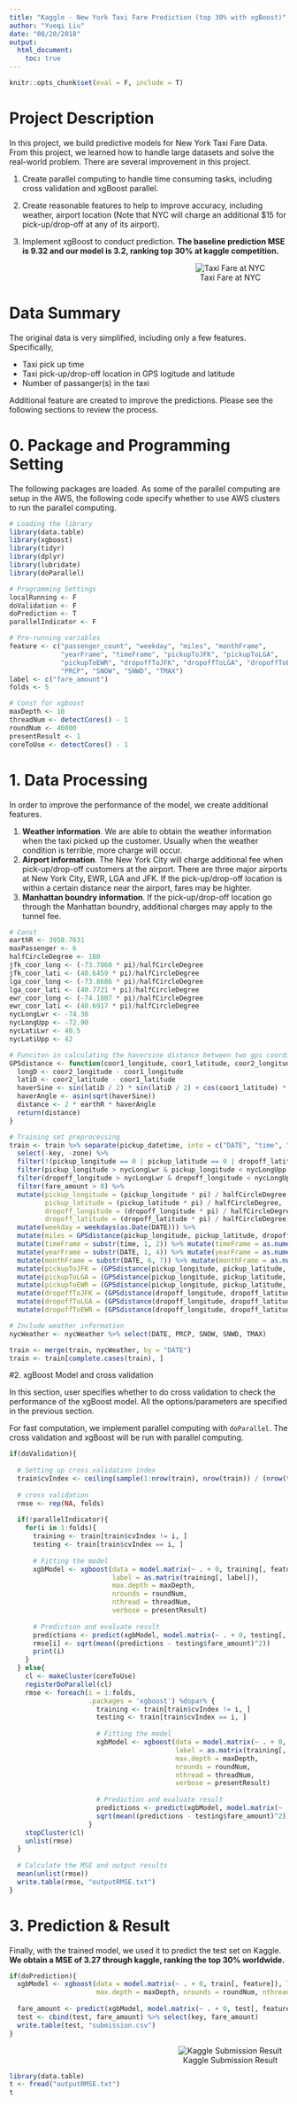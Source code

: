 ```yaml
---
title: "Kaggle - New York Taxi Fare Prediction (top 30% with xgBoost)"
author: "Yueqi Liu"
date: "08/20/2018"
output: 
  html_document:
    toc: true
---
```


```r
knitr::opts_chunk$set(eval = F, include = T)
```


# Project Description

In this project, we build predictive models for New York Taxi Fare Data. From this project, we learned how to handle large datasets and solve the real-world problem. There are several improvement in this project.       

1. Create parallel computing to handle time consuming tasks, including cross validation and xgBoost parallel.      

2. Create reasonable features to help to improve accuracy, including weather, airport location (Note that NYC will charge an additional $15 for pick-up/drop-off at any of its airport).       

3. Implement xgBoost to conduct prediction. **The baseline prediction MSE is 9.32 and our model is 3.2, ranking top 30% at kaggle competition.** 

<center>
<div style="width:800px; height=500px">
![Taxi Fare at NYC](header.png)
</div>
</center>

# Data Summary

The original data is very simplified, including only a few features. Specifically,

* Taxi pick up time      
* Taxi pick-up/drop-off location in GPS logitude and latitude      
* Number of passanger(s) in the taxi       

Additional feature are created to improve the predictions. Please see the following sections to review the process.    

# 0. Package and Programming Setting

The following packages are loaded. As some of the parallel computing are setup in the AWS, the following code specify whether to use AWS clusters to run the parallel computing. 

```r
# Loading the library
library(data.table)
library(xgboost)
library(tidyr)
library(dplyr)
library(lubridate)
library(doParallel)

# Programming Settings
localRunning <- F
doValidation <- F
doPrediction <- T
parallelIndicator <- F

# Pre-running variables
feature <- c("passenger_count", "weekday", "miles", "monthFrame", 
             "yearFrame", "timeFrame", "pickupToJFK", "pickupToLGA", 
             "pickupToEWR", "dropoffToJFK", "dropoffToLGA", "dropoffToEWR", 
             "PRCP", "SNOW", "SNWD", "TMAX") 
label <- c("fare_amount")
folds <- 5

# Const for xgboost
maxDepth <- 10
threadNum <- detectCores() - 1
roundNum <- 40000 
presentResult <- 1
coreToUse <- detectCores() - 1
```

# 1. Data Processing 

In order to improve the performance of the model, we create additional features. 

1. **Weather information**. We are able to obtain the weather information when the taxi picked up the customer. Usually when the weather condition is terrible, more charge will occur.       
2. **Airport information**. The New York City will charge additional fee when pick-up/drop-off customers at the airport. There are three major airports at New York City, EWR, LGA and JFK. If the pick-up/drop-off location is within a certain distance near the airport, fares may be highter.     
3. **Manhattan boundry information**. If the pick-up/drop-off location go through the Manhattan boundry, additional charges may apply to the tunnel fee.     

```r
# Const
earthR <- 3958.7631
maxPassenger <- 6
halfCircleDegree <- 180
jfk_coor_long <- (-73.7860 * pi)/halfCircleDegree
jfk_coor_lati <- (40.6459 * pi)/halfCircleDegree
lga_coor_long <- (-73.8686 * pi)/halfCircleDegree
lga_coor_lati <- (40.7721 * pi)/halfCircleDegree
ewr_coor_long <- (-74.1807 * pi)/halfCircleDegree
ewr_coor_lati <- (40.6917 * pi)/halfCircleDegree
nycLongLwr <- -74.30
nycLongUpp <- -72.90
nycLatiLwr <- 40.5
nycLatiUpp <- 42

# Funciton in calculating the haversine distance between two gps coordinates
GPSdistance <- function(coor1_longitude, coor1_latitude, coor2_longitude, coor2_latitude){
  longD <- coor2_longitude - coor1_longitude
  latiD <- coor2_latitude - coor1_latitude
  haverSine <- sin(latiD / 2) * sin(latiD / 2) + cos(coor1_latitude) * cos(coor2_latitude) * sin(longD / 2) * sin(longD / 2)
  haverAngle <- asin(sqrt(haverSine))
  distance <- 2 * earthR * haverAngle
  return(distance)
}

# Training set preprocessing
train <- train %>% separate(pickup_datetime, into = c("DATE", "time", "zone"), sep = " ") %>% 
  select(-key, -zone) %>%
  filter(!(pickup_longitude == 0 | pickup_latitude == 0 | dropoff_latitude == 0 | dropoff_longitude == 0)) %>% filter(passenger_count <= maxPassenger) %>% 
  filter(pickup_longitude > nycLongLwr & pickup_longitude < nycLongUpp & pickup_latitude > nycLatiLwr & pickup_latitude < nycLatiUpp) %>%
  filter(dropoff_longitude > nycLongLwr & dropoff_longitude < nycLongUpp & dropoff_latitude > nycLatiLwr & dropoff_latitude < nycLatiUpp) %>%
  filter(fare_amount > 0) %>%
  mutate(pickup_longitude = (pickup_longitude * pi) / halfCircleDegree, 
         pickup_latitude = (pickup_latitude * pi) / halfCircleDegree,
         dropoff_longitude = (dropoff_longitude * pi) / halfCircleDegree, 
         dropoff_latitude = (dropoff_latitude * pi) / halfCircleDegree) %>%
  mutate(weekday = weekdays(as.Date(DATE))) %>% 
  mutate(miles = GPSdistance(pickup_longitude, pickup_latitude, dropoff_longitude, dropoff_latitude)) %>%
  mutate(timeFrame = substr(time, 1, 2)) %>% mutate(timeFrame = as.numeric(timeFrame)) %>%
  mutate(yearFrame = substr(DATE, 1, 4)) %>% mutate(yearFrame = as.numeric(yearFrame)) %>%
  mutate(monthFrame = substr(DATE, 6, 7)) %>% mutate(monthFrame = as.numeric(monthFrame)) %>% 
  mutate(pickupToJFK = (GPSdistance(pickup_longitude, pickup_latitude, jfk_coor_long, jfk_coor_lati))) %>%
  mutate(pickupToLGA = (GPSdistance(pickup_longitude, pickup_latitude, lga_coor_long, lga_coor_lati))) %>%
  mutate(pickupToEWR = (GPSdistance(pickup_longitude, pickup_latitude, ewr_coor_long, ewr_coor_lati))) %>%
  mutate(dropoffToJFK = (GPSdistance(dropoff_longitude, dropoff_latitude, jfk_coor_long, jfk_coor_lati))) %>%
  mutate(dropoffToLGA = (GPSdistance(dropoff_longitude, dropoff_latitude, lga_coor_long, lga_coor_lati))) %>%
  mutate(dropoffToEWR = (GPSdistance(dropoff_longitude, dropoff_latitude, ewr_coor_long, ewr_coor_lati)))

# Include weather information
nycWeather <- nycWeather %>% select(DATE, PRCP, SNOW, SNWD, TMAX)

train <- merge(train, nycWeather, by = "DATE")
train <- train[complete.cases(train), ]
```
  

#2. xgBoost Model and cross validation

In this section, user specifies whether to do cross validation to check the performance of the xgBoost model. All the options/parameters are specified in the previous section.     

For fast computation, we implement parallel computing with `doParallel`. The cross validation and xgBoost will be run with parallel computing.    


```r
if(doValidation){
  
  # Setting up cross validation index
  train$cvIndex <- ceiling(sample(1:nrow(train), nrow(train)) / (nrow(train) / folds))
  
  # cross validation
  rmse <- rep(NA, folds)
  
  if(!parallelIndicator){
    for(i in 1:folds){
      training <- train[train$cvIndex != i, ] 
      testing <- train[train$cvIndex == i, ] 
      
      # Fitting the model
      xgbModel <- xgboost(data = model.matrix(~ . + 0, training[, feature]), 
                          label = as.matrix(training[, label]), 
                          max.depth = maxDepth, 
                          nrounds = roundNum, 
                          nthread = threadNum, 
                          verbose = presentResult)
      
      # Prediction and evaluate result
      predictions <- predict(xgbModel, model.matrix(~ . + 0, testing[, feature]))
      rmse[i] <- sqrt(mean((predictions - testing$fare_amount)^2))
      print(i)
    }
  } else{
    cl <- makeCluster(coreToUse)
    registerDoParallel(cl)
    rmse <- foreach(i = 1:folds,
                    .packages = 'xgboost') %dopar% {
                      training <- train[train$cvIndex != i, ] 
                      testing <- train[train$cvIndex == i, ] 
                      
                      # Fitting the model
                      xgbModel <- xgboost(data = model.matrix(~ . + 0, training[, feature]), 
                                          label = as.matrix(training[, label]), 
                                          max.depth = maxDepth, 
                                          nrounds = roundNum, 
                                          nthread = threadNum, 
                                          verbose = presentResult)
                      
                      # Prediction and evaluate result
                      predictions <- predict(xgbModel, model.matrix(~ . + 0, testing[, feature]))
                      sqrt(mean((predictions - testing$fare_amount)^2))
                    }
    stopCluster(cl)
    unlist(rmse)
  }
  
  # Calculate the MSE and output results
  mean(unlist(rmse))
  write.table(rmse, "outputRMSE.txt")
}
```

# 3. Prediction & Result

Finally, with the trained model, we used it to predict the test set on Kaggle. **We obtain a MSE of 3.27 through kaggle, ranking the top 30% worldwide.**

```r
if(doPrediction){
  xgbModel <- xgboost(data = model.matrix(~ . + 0, train[, feature]), label = as.matrix(train[, label]), 
                      max.depth = maxDepth, nrounds = roundNum, nthread = threadNum, verbose = presentResult)
  
  fare_amount <- predict(xgbModel, model.matrix(~ . + 0, test[, feature]))
  test <- cbind(test, fare_amount) %>% select(key, fare_amount)
  write.table(test, "submission.csv")
}
```

<center>
<div style="width:800px; height=500px">
![Kaggle Submission Result](submission.png)
</div>
</center>

```r
library(data.table)
t <- fread("outputRMSE.txt")
t
```
